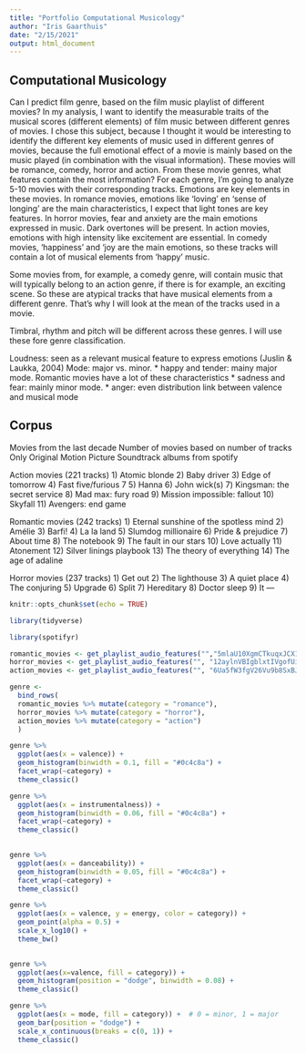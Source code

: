 ```yaml
---
title: "Portfolio Computational Musicology"
author: "Iris Gaarthuis"
date: "2/15/2021"
output: html_document
---
```

## Computational Musicology

Can I predict film genre, based on the film music playlist of different movies?
In my analysis, I want to identify the measurable traits of the musical scores (different elements) of film music between different genres of movies. I chose this subject, because I thought it would be interesting to identify the different key elements of music used in different genres of movies, because the full emotional effect of a movie is mainly based on the music played (in combination with the visual information). These movies will be romance, comedy, horror and action. From these movie genres, what features contain the most information? For each genre, I’m going to analyze 5-10 movies with their corresponding tracks. Emotions are key elements in these movies. In romance movies, emotions like ‘loving’ en ‘sense of longing’ are the main characteristics, I expect that light tones are key features. In horror movies, fear and anxiety are the main emotions expressed in music. Dark overtones will be present. In action movies, emotions with high intensity like excitement are essential. In comedy movies, ‘happiness’ and ‘joy are the main emotions, so these tracks will contain a lot of musical elements from ‘happy’ music.

Some movies from, for example, a comedy genre, will contain music that will typically belong to an action genre, if there is for example, an exciting scene. So these are atypical tracks that have musical elements from a different genre. That’s why I will look at the mean of the tracks used in a movie.

Timbral, rhythm and pitch will be different across these genres. I will use these fore genre classification. 

Loudness: seen as a relevant musical feature to express emotions (Juslin & Laukka, 2004)
Mode: major vs. minor. 
* happy and tender: mainy major mode. Romantic movies have a lot of these characteristics
* sadness and fear: mainly minor mode.
* anger: even distribution
link between valence and musical mode

## Corpus
Movies from the last decade
Number of movies based on number of tracks
Only Original Motion Picture Soundtrack albums from spotify

Action movies (221 tracks)
1)	Atomic blonde
2)	Baby driver 
3)	Edge of tomorrow
4)	Fast five/furious 7
5)	Hanna
6)	John wick(s)
7)	Kingsman: the secret service
8)	Mad max: fury road
9)	Mission impossible: fallout
10)	Skyfall
11) Avengers: end game

Romantic movies (242 tracks)
1)	Eternal sunshine of the spotless mind
2)	Amélie
3)	Barfi!
4)	La la land
5)	Slumdog millionaire 
6)	Pride & prejudice
7)	About time
8)	The notebook
9)	The fault in our stars
10) Love actually
11) Atonement
12) Silver linings playbook
13) The theory of everything
14) The age of adaline

Horror movies (237 tracks)
1)	Get out
2)	The lighthouse
3)	A quiet place
4)	The conjuring
5)	Upgrade
6)	Split
7)	Hereditary
8)	Doctor sleep
9)	It
---
```r
knitr::opts_chunk$set(echo = TRUE)
```
```r
library(tidyverse)
```
```r
library(spotifyr)
```

```r
romantic_movies <- get_playlist_audio_features("","5mlaU10XgmCTkuqxJCX1bk")
horror_movies <- get_playlist_audio_features("", "12aylnVBIgblxtIVgofUiz")
action_movies <- get_playlist_audio_features("", "6Ua5fW3fgV26Vu9b8SxBJA")
```
```r
genre <-
  bind_rows(
  romantic_movies %>% mutate(category = "romance"),
  horror_movies %>% mutate(category = "horror"),
  action_movies %>% mutate(category = "action")
  )
```


```r
genre %>%
  ggplot(aes(x = valence)) +
  geom_histogram(binwidth = 0.1, fill = "#0c4c8a") +
  facet_wrap(~category) +
  theme_classic()
```
```r
genre %>%
  ggplot(aes(x = instrumentalness)) +
  geom_histogram(binwidth = 0.06, fill = "#0c4c8a") +
  facet_wrap(~category) +
  theme_classic()
  
```

```r
genre %>%
  ggplot(aes(x = danceability)) +
  geom_histogram(binwidth = 0.05, fill = "#0c4c8a") +
  facet_wrap(~category) +
  theme_classic()
```

```r
genre %>%
  ggplot(aes(x = valence, y = energy, color = category)) +
  geom_point(alpha = 0.5) +
  scale_x_log10() +
  theme_bw()
  
```



```r
genre %>%
  ggplot(aes(x=valence, fill = category)) +
  geom_histogram(position = "dodge", binwidth = 0.08) +
  theme_classic()
```
```r
genre %>%
  ggplot(aes(x = mode, fill = category)) +  # 0 = minor, 1 = major
  geom_bar(position = "dodge") +
  scale_x_continuous(breaks = c(0, 1)) +
  theme_classic()
```
